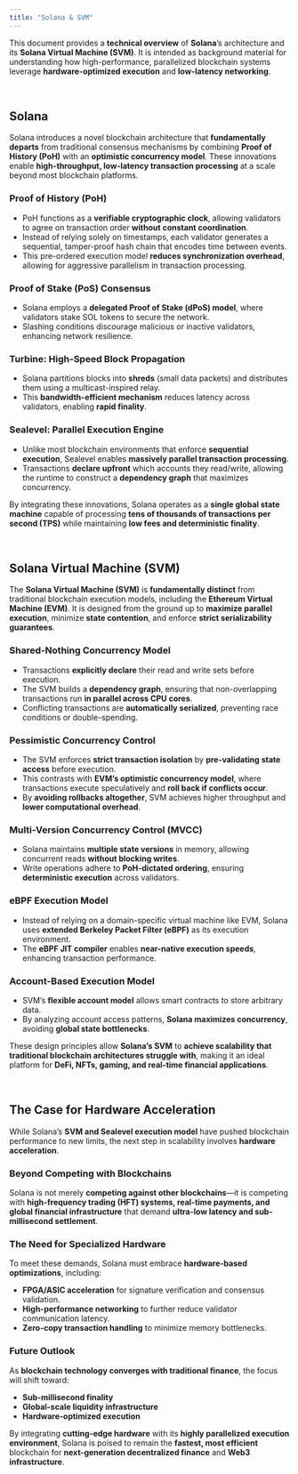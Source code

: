 ```yaml
---
title: "Solana & SVM"
---
```


This document provides a **technical overview** of **Solana**’s architecture and its **Solana Virtual Machine (SVM)**. It is intended as background material for understanding how high-performance, parallelized blockchain systems leverage **hardware-optimized execution** and **low-latency networking**.

<br />

## Solana

Solana introduces a novel blockchain architecture that **fundamentally departs** from traditional consensus mechanisms by combining **Proof of History (PoH)** with an **optimistic concurrency model**. These innovations enable **high-throughput, low-latency transaction processing** at a scale beyond most blockchain platforms.

### **Proof of History (PoH)**
   - PoH functions as a **verifiable cryptographic clock**, allowing validators to agree on transaction order **without constant coordination**.
   - Instead of relying solely on timestamps, each validator generates a sequential, tamper-proof hash chain that encodes time between events.
   - This pre-ordered execution model **reduces synchronization overhead**, allowing for aggressive parallelism in transaction processing.

### **Proof of Stake (PoS) Consensus**
   - Solana employs a **delegated Proof of Stake (dPoS) model**, where validators stake SOL tokens to secure the network.
   - Slashing conditions discourage malicious or inactive validators, enhancing network resilience.

### **Turbine: High-Speed Block Propagation**
   - Solana partitions blocks into **shreds** (small data packets) and distributes them using a multicast-inspired relay.
   - This **bandwidth-efficient mechanism** reduces latency across validators, enabling **rapid finality**.

### **Sealevel: Parallel Execution Engine**
   - Unlike most blockchain environments that enforce **sequential execution**, Sealevel enables **massively parallel transaction processing**.
   - Transactions **declare upfront** which accounts they read/write, allowing the runtime to construct a **dependency graph** that maximizes concurrency.

By integrating these innovations, Solana operates as a **single global state machine** capable of processing **tens of thousands of transactions per second (TPS)** while maintaining **low fees and deterministic finality**.

<br />

## Solana Virtual Machine (SVM)

The **Solana Virtual Machine (SVM)** is **fundamentally distinct** from traditional blockchain execution models, including the **Ethereum Virtual Machine (EVM)**. It is designed from the ground up to **maximize parallel execution**, minimize **state contention**, and enforce **strict serializability guarantees**.

### **Shared-Nothing Concurrency Model**
   - Transactions **explicitly declare** their read and write sets before execution.
   - The SVM builds a **dependency graph**, ensuring that non-overlapping transactions run **in parallel across CPU cores**.
   - Conflicting transactions are **automatically serialized**, preventing race conditions or double-spending.

### **Pessimistic Concurrency Control**
   - The SVM enforces **strict transaction isolation** by **pre-validating state access** before execution.
   - This contrasts with **EVM’s optimistic concurrency model**, where transactions execute speculatively and **roll back if conflicts occur**.
   - By **avoiding rollbacks altogether**, SVM achieves higher throughput and **lower computational overhead**.

### **Multi-Version Concurrency Control (MVCC)**
   - Solana maintains **multiple state versions** in memory, allowing concurrent reads **without blocking writes**.
   - Write operations adhere to **PoH-dictated ordering**, ensuring **deterministic execution** across validators.

### **eBPF Execution Model**
   - Instead of relying on a domain-specific virtual machine like EVM, Solana uses **extended Berkeley Packet Filter (eBPF)** as its execution environment.
   - The **eBPF JIT compiler** enables **near-native execution speeds**, enhancing transaction performance.

### **Account-Based Execution Model**
   - SVM’s **flexible account model** allows smart contracts to store arbitrary data.
   - By analyzing account access patterns, **Solana maximizes concurrency**, avoiding **global state bottlenecks**.

These design principles allow **Solana’s SVM** to **achieve scalability that traditional blockchain architectures struggle with**, making it an ideal platform for **DeFi, NFTs, gaming, and real-time financial applications**.

<br />

## The Case for Hardware Acceleration

While Solana’s **SVM and Sealevel execution model** have pushed blockchain performance to new limits, the next step in scalability involves **hardware acceleration**.

### **Beyond Competing with Blockchains**
Solana is not merely **competing against other blockchains**—it is competing with **high-frequency trading (HFT) systems, real-time payments, and global financial infrastructure** that demand **ultra-low latency and sub-millisecond settlement**.

### **The Need for Specialized Hardware**
To meet these demands, Solana must embrace **hardware-based optimizations**, including:
   - **FPGA/ASIC acceleration** for signature verification and consensus validation.
   - **High-performance networking** to further reduce validator communication latency.
   - **Zero-copy transaction handling** to minimize memory bottlenecks.

### **Future Outlook**
As **blockchain technology converges with traditional finance**, the focus will shift toward:
   - **Sub-millisecond finality**
   - **Global-scale liquidity infrastructure**
   - **Hardware-optimized execution**

By integrating **cutting-edge hardware** with its **highly parallelized execution environment**, Solana is poised to remain the **fastest, most efficient** blockchain for **next-generation decentralized finance** and **Web3 infrastructure**.
